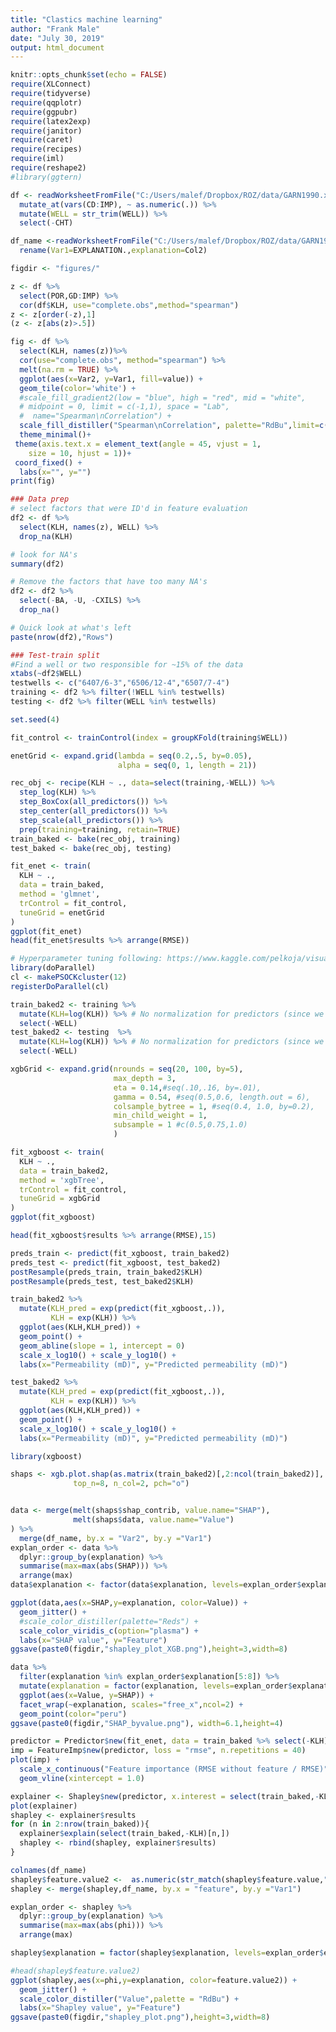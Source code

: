 ---
title: "Clastics machine learning"
author: "Frank Male"
date: "July 30, 2019"
output: html_document
---

```{r setup, include=FALSE}
knitr::opts_chunk$set(echo = FALSE)
require(XLConnect)
require(tidyverse)
require(qqplotr)
require(ggpubr)
require(latex2exp)
require(janitor)
require(caret)
require(recipes)
require(iml)
require(reshape2)
#library(ggtern)

df <- readWorksheetFromFile("C:/Users/malef/Dropbox/ROZ/data/GARN1990.xlsx", sheet=1) %>%
  mutate_at(vars(CD:IMP), ~ as.numeric(.)) %>%
  mutate(WELL = str_trim(WELL)) %>%
  select(-CHT)

df_name <-readWorksheetFromFile("C:/Users/malef/Dropbox/ROZ/data/GARN1990.xlsx", sheet=2) %>%
  rename(Var1=EXPLANATION.,explanation=Col2)

figdir <- "figures/"
```

```{r feature_selection}
z <- df %>%
  select(POR,GD:IMP) %>%
  cor(df$KLH, use="complete.obs",method="spearman")
z <- z[order(-z),1]
(z <- z[abs(z)>.5])

fig <- df %>%
  select(KLH, names(z))%>%
  cor(use="complete.obs", method="spearman") %>%
  melt(na.rm = TRUE) %>%
  ggplot(aes(x=Var2, y=Var1, fill=value)) +
  geom_tile(color='white') +
  #scale_fill_gradient2(low = "blue", high = "red", mid = "white", 
  # midpoint = 0, limit = c(-1,1), space = "Lab", 
  #  name="Spearman\nCorrelation") +
  scale_fill_distiller("Spearman\nCorrelation", palette="RdBu",limit=c(-1,1)) +
  theme_minimal()+ 
 theme(axis.text.x = element_text(angle = 45, vjust = 1, 
    size = 10, hjust = 1))+
 coord_fixed() + 
  labs(x="", y="")
print(fig)
```

```{r preprocess}

### Data prep
# select factors that were ID'd in feature evaluation
df2 <- df %>%
  select(KLH, names(z), WELL) %>%
  drop_na(KLH)

# look for NA's
summary(df2)

# Remove the factors that have too many NA's
df2 <- df2 %>%
  select(-BA, -U, -CXILS) %>%
  drop_na()

# Quick look at what's left
paste(nrow(df2),"Rows")

### Test-train split
#Find a well or two responsible for ~15% of the data
xtabs(~df2$WELL)
testwells <- c("6407/6-3","6506/12-4","6507/7-4")
training <- df2 %>% filter(!WELL %in% testwells)
testing <- df2 %>% filter(WELL %in% testwells)
```

```{r}
set.seed(4)

fit_control <- trainControl(index = groupKFold(training$WELL))

enetGrid <- expand.grid(lambda = seq(0.2,.5, by=0.05),
                        alpha = seq(0, 1, length = 21))

rec_obj <- recipe(KLH ~ ., data=select(training,-WELL)) %>%
  step_log(KLH) %>%
  step_BoxCox(all_predictors()) %>%
  step_center(all_predictors()) %>%
  step_scale(all_predictors()) %>%
  prep(training=training, retain=TRUE)
train_baked <- bake(rec_obj, training)
test_baked <- bake(rec_obj, testing)

fit_enet <- train(
  KLH ~ .,
  data = train_baked,
  method = 'glmnet',
  trControl = fit_control,
  tuneGrid = enetGrid
)
ggplot(fit_enet)
head(fit_enet$results %>% arrange(RMSE))
```

```{r xgboost}
# Hyperparameter tuning following: https://www.kaggle.com/pelkoja/visual-xgboost-tuning-with-caret
library(doParallel)
cl <- makePSOCKcluster(12)
registerDoParallel(cl)

train_baked2 <- training %>%
  mutate(KLH=log(KLH)) %>% # No normalization for predictors (since we're doing trees)
  select(-WELL)
test_baked2 <- testing  %>%
  mutate(KLH=log(KLH)) %>% # No normalization for predictors (since we're doing trees)
  select(-WELL)

xgbGrid <- expand.grid(nrounds = seq(20, 100, by=5),
                       max_depth = 3,
                       eta = 0.14,#seq(.10,.16, by=.01),
                       gamma = 0.54, #seq(0.5,0.6, length.out = 6),
                       colsample_bytree = 1, #seq(0.4, 1.0, by=0.2),
                       min_child_weight = 1,
                       subsample = 1 #c(0.5,0.75,1.0)
                       )

fit_xgboost <- train(
  KLH ~ .,
  data = train_baked2,
  method = 'xgbTree',
  trControl = fit_control,
  tuneGrid = xgbGrid
)
ggplot(fit_xgboost)

head(fit_xgboost$results %>% arrange(RMSE),15)

preds_train <- predict(fit_xgboost, train_baked2)
preds_test <- predict(fit_xgboost, test_baked2)
postResample(preds_train, train_baked2$KLH)
postResample(preds_test, test_baked2$KLH)

train_baked2 %>%
  mutate(KLH_pred = exp(predict(fit_xgboost,.)),
         KLH = exp(KLH)) %>%
  ggplot(aes(KLH,KLH_pred)) +
  geom_point() +
  geom_abline(slope = 1, intercept = 0)
  scale_x_log10() + scale_y_log10() +
  labs(x="Permeability (mD)", y="Predicted permeability (mD)")

test_baked2 %>%
  mutate(KLH_pred = exp(predict(fit_xgboost,.)),
         KLH = exp(KLH)) %>%
  ggplot(aes(KLH,KLH_pred)) +
  geom_point() +
  scale_x_log10() + scale_y_log10() +
  labs(x="Permeability (mD)", y="Predicted permeability (mD)")
```
```{r shapley_xgboost}
library(xgboost)

shaps <- xgb.plot.shap(as.matrix(train_baked2)[,2:ncol(train_baked2)], model=fit_xgboost$finalModel, 
              top_n=8, n_col=2, pch="o")


data <- merge(melt(shaps$shap_contrib, value.name="SHAP"),
              melt(shaps$data, value.name="Value")
) %>%
  merge(df_name, by.x = "Var2", by.y ="Var1")
explan_order <- data %>% 
  dplyr::group_by(explanation) %>% 
  summarise(max=max(abs(SHAP))) %>% 
  arrange(max)
data$explanation <- factor(data$explanation, levels=explan_order$explanation)

ggplot(data,aes(x=SHAP,y=explanation, color=Value)) +
  geom_jitter() +
  #scale_color_distiller(palette="Reds") +
  scale_color_viridis_c(option="plasma") +
  labs(x="SHAP value", y="Feature")
ggsave(paste0(figdir,"shapley_plot_XGB.png"),height=3,width=8)

data %>%
  filter(explanation %in% explan_order$explanation[5:8]) %>%
  mutate(explanation = factor(explanation, levels=explan_order$explanation[8:5])) %>%
  ggplot(aes(x=Value, y=SHAP)) +
  facet_wrap(~explanation, scales="free_x",ncol=2) +
  geom_point(color="peru")
ggsave(paste0(figdir,"SHAP_byvalue.png"), width=6.1,height=4)

```


```{r shapley_lm}
predictor = Predictor$new(fit_enet, data = train_baked %>% select(-KLH), y = train_baked$KLH)
imp = FeatureImp$new(predictor, loss = "rmse", n.repetitions = 40)
plot(imp) +
  scale_x_continuous("Feature importance (RMSE without feature / RMSE)") +
  geom_vline(xintercept = 1.0)

explainer <- Shapley$new(predictor, x.interest = select(train_baked,-KLH)[1,])
plot(explainer)
shapley <- explainer$results
for (n in 2:nrow(train_baked)){
  explainer$explain(select(train_baked,-KLH)[n,])
  shapley <- rbind(shapley, explainer$results)
}

colnames(df_name)
shapley$feature.value2 <-  as.numeric(str_match(shapley$feature.value,"=(.*$)")[,2])
shapley <- merge(shapley,df_name, by.x = "feature", by.y ="Var1")

explan_order <- shapley %>% 
  dplyr::group_by(explanation) %>% 
  summarise(max=max(abs(phi))) %>% 
  arrange(max)

shapley$explanation = factor(shapley$explanation, levels=explan_order$explanation)

#head(shapley$feature.value2)
ggplot(shapley,aes(x=phi,y=explanation, color=feature.value2)) +
  geom_jitter() +
  scale_color_distiller("Value",palette = "RdBu") +
  labs(x="Shapley value", y="Feature")
ggsave(paste0(figdir,"shapley_plot.png"),height=3,width=8)

```

